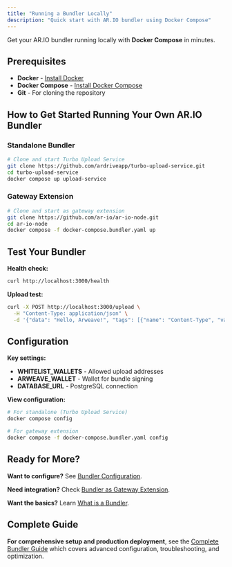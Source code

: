 ```yaml
---
title: "Running a Bundler Locally"
description: "Quick start with AR.IO bundler using Docker Compose"
---
```


Get your AR.IO bundler running locally with **Docker Compose** in minutes.

## Prerequisites

- **Docker** - [Install Docker](https://docs.docker.com/engine/install/)
- **Docker Compose** - [Install Docker Compose](https://docs.docker.com/compose/install/)
- **Git** - For cloning the repository

## How to Get Started Running Your Own AR.IO Bundler

### Standalone Bundler

```bash
# Clone and start Turbo Upload Service
git clone https://github.com/ardriveapp/turbo-upload-service.git
cd turbo-upload-service
docker compose up upload-service
```

### Gateway Extension

```bash
# Clone and start as gateway extension
git clone https://github.com/ar-io/ar-io-node.git
cd ar-io-node
docker compose -f docker-compose.bundler.yaml up
```

## Test Your Bundler

**Health check:**

```bash
curl http://localhost:3000/health
```

**Upload test:**

```bash
curl -X POST http://localhost:3000/upload \
  -H "Content-Type: application/json" \
  -d '{"data": "Hello, Arweave!", "tags": [{"name": "Content-Type", "value": "text/plain"}]}'
```

## Configuration

**Key settings:**

- **WHITELIST_WALLETS** - Allowed upload addresses
- **ARWEAVE_WALLET** - Wallet for bundle signing
- **DATABASE_URL** - PostgreSQL connection

**View configuration:**

```bash
# For standalone (Turbo Upload Service)
docker compose config

# For gateway extension
docker compose -f docker-compose.bundler.yaml config
```

## Ready for More?

**Want to configure?** See [Bundler Configuration](/build/run-a-bundler/bundler-configuration).

**Need integration?** Check [Bundler as Gateway Extension](/build/run-a-bundler/bundler-as-gateway-extension).

**Want the basics?** Learn [What is a Bundler](/build/run-a-bundler/what-is-a-bundler).

## Complete Guide

**For comprehensive setup and production deployment**, see the [Complete Bundler Guide](/build/extensions/bundler) which covers advanced configuration, troubleshooting, and optimization.
